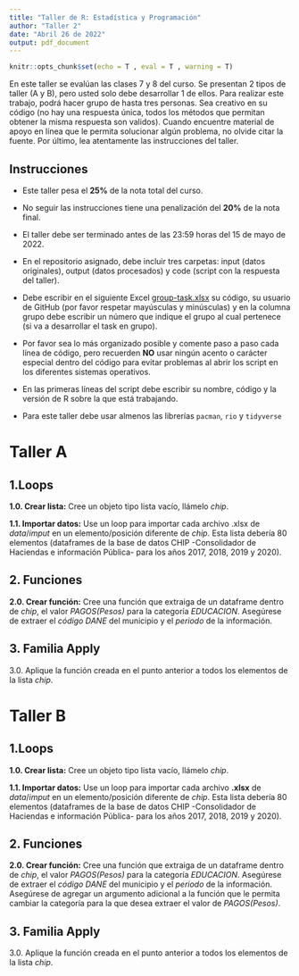 ```yaml
---
title: "Taller de R: Estadística y Programación"
author: "Taller 2"
date: "Abril 26 de 2022"
output: pdf_document
---
```

<!-- Configuración de la consola de R -->
```r
knitr::opts_chunk$set(echo = T , eval = T , warning = T)
```

En este taller se evalúan las clases 7 y 8 del curso. Se presentan 2 tipos de taller (A y B), pero usted solo debe desarrollar 1 de ellos. Para realizar este trabajo, podrá hacer grupo de hasta tres personas. Sea creativo en su código (no hay una respuesta única, todos los métodos que permitan obtener la misma respuesta son validos). Cuando encuentre material de apoyo en línea que le permita solucionar algún problema, no olvide citar la fuente. Por último, lea atentamente las instrucciones del taller.

<!----------------------------------------------------------------------------->
## Instrucciones

* Este taller pesa el **25%** de la nota total del curso.

* No seguir las instrucciones tiene una penalización del **20%** de la nota final.

* El taller debe ser terminado antes de las 23:59 horas del 15 de mayo de 2022.

* En el repositorio asignado, debe incluir tres carpetas: input (datos originales), output (datos procesados) y code (script con la respuesta del taller).

* Debe escribir en  el siguiente Excel [group-task.xlsx](\href{https://uniandes-my.sharepoint.com/:x:/g/personal/ef_martinezg_uniandes_edu_co/EVRAqeHLnEpEmlPTtvIApt8BXdxRDCGb3jIFLieUSAB8Yg) su código, su usuario de GitHub (por favor respetar mayúsculas y minúsculas) y en la columna grupo debe escribir un número que indique el grupo al cual pertenece (si va a desarrollar el task en grupo). 

* Por favor sea lo más organizado posible y comente paso a paso cada línea de código, pero recuerden **NO** usar ningún acento o carácter especial dentro del código para evitar problemas al abrir los script en los diferentes sistemas operativos.

* En las primeras líneas del script debe escribir su nombre, código y la versión de R sobre la que está trabajando.

* Para este taller debe usar almenos las librerías `pacman`, `rio` y `tidyverse`


<!----------------------------------------------------------------------------->
# Taller A

<!------------------->
## 1.Loops 

**1.0. Crear lista:** Cree un objeto tipo lista vacío, llámelo $chip$.

**1.1. Importar datos:** Use un loop para importar cada archivo .xlsx de $data/imput$ en un elemento/posición diferente de $chip$. Esta lista debería 80 elementos (dataframes de la base de datos CHIP -Consolidador de Haciendas e información Pública- para los años 2017, 2018, 2019 y 2020).

<!------------------->
## 2. Funciones

**2.0. Crear función:** Cree una función que extraiga de un dataframe dentro de $chip$, el valor *PAGOS(Pesos)* para la categoría *EDUCACION*. Asegúrese de extraer el *código DANE* del municipio y el *periodo* de la información.

<!------------------->
## 3. Familia Apply

3.0. Aplique la función creada en el punto anterior a todos los elementos de la lista $chip$.


<!----------------------------------------------------------------------------->
# Taller B

<!------------------->
## 1.Loops 

**1.0. Crear lista:** Cree un objeto tipo lista vacío, llámelo $chip$.

**1.1. Importar datos:** Use un loop para importar cada archivo **.xlsx** de $data/imput$ en un elemento/posición diferente de $chip$. Esta lista debería 80 elementos (dataframes de la base de datos CHIP -Consolidador de Haciendas e información Pública- para los años 2017, 2018, 2019 y 2020).

<!------------------->
## 2. Funciones

**2.0. Crear función:** Cree una función que extraiga de un dataframe dentro de $chip$, el valor *PAGOS(Pesos)* para la categoría *EDUCACION*. Asegúrese de extraer el *código DANE* del municipio y el *periodo* de la información. Asegúrese de agregar un argumento adicional a la función que le permita cambiar la categoría para la que desea extraer el valor de *PAGOS(Pesos)*.

<!------------------->
## 3. Familia Apply

3.0. Aplique la función creada en el punto anterior a todos los elementos de la lista $chip$.


